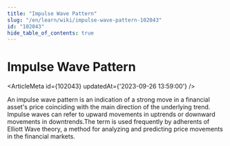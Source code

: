 ```yaml
---
title: "Impulse Wave Pattern"
slug: "/en/learn/wiki/impulse-wave-pattern-102043"
id: "102043"
hide_table_of_contents: true
---
```



# Impulse Wave Pattern

<ArticleMeta id={102043} updatedAt={'2023-09-26 13:59:00'} />
<div className='border-solid border-b border-t-0 my-4 border-[var(--ifm-color-gray-300)]' />

An impulse wave pattern is an indication of a strong move in a financial asset's price coinciding with the main direction of the underlying trend. Impulse waves can refer to upward movements in uptrends or downward movements in downtrends.The term is used frequently by adherents of Elliott Wave theory, a method for analyzing and predicting price movements in the financial markets.
